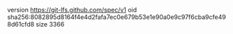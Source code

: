 version https://git-lfs.github.com/spec/v1
oid sha256:8082895d8164f4e4d2fafa7ec0e679b53e1e90a0e9c97f6cba9cfe498d61cfd8
size 3366
